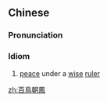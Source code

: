 ==Chinese==
{{zh-forms|s=百鸟朝凤|type=211|lit=a hundred birds paying homage to the phoenix}}

===Pronunciation===
{{zh-pron
|m=bǎiniǎocháofèng
|c=baak3 niu5 ciu4 fung6
|cat=cy
}}

===Idiom===
{{zh-idiom}}

# {{lb|zh|figurative}} [[peace]] under a [[wise]] [[ruler]]

[[zh:百鳥朝鳳]]
